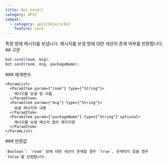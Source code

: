 ```yaml
---
title: Bot.send()
category: API2
compat:
  - category: api2/Object/Bot
    feature: send
---
```


<Section>
  특정 방에 메시지를 보냅니다. 메시지를 보낼 방에 대한 세션의 존재 여부를 반환합니다.
</Section>
<Section>
  ## 구문

  ~~~js
  bot.send(room, msg);
  bot.send(room, msg, packageName);
  ~~~

  <Section>
    ### 매개변수

    <ParamList>
      <ParamItem param={"room"} type={"String"}>
        메시지를 보낼 방 이름
      </ParamItem>
      <ParamItem param={"msg"} type={"String"}>
        보낼 메시지의 내용
      </ParamItem>
      <ParamItem param={"packageName"} type={"String"} optional>
        메시지를 보낼 메신저 앱의 패키지명
      </ParamItem>
    </ParamList>
  </Section>
  <Section>
    ### 반환값

    `Boolean`: `room` 방에 대한 세션이 존재할 경우 `true`, 존재하지 않을 경우 `false`를 반환합니다.
  </Section>
</Section>